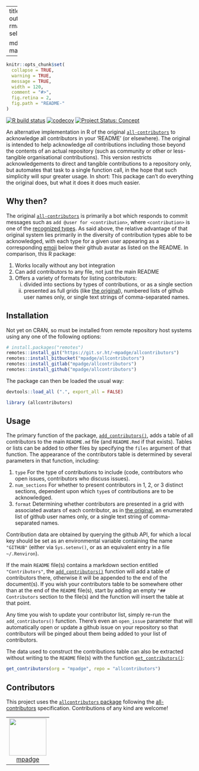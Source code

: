 
---
title: "allcontributors"
output:
  rmarkdown::html_vignette:
    self_contained: no

  md_document:
    variant: markdown_github
---

<!-- README.md is generated from README.Rmd. Please edit that file -->

```r
knitr::opts_chunk$set(
  collapse = TRUE,
  warning = TRUE,
  message = TRUE,
  width = 120,
  comment = "#>",
  fig.retina = 2,
  fig.path = "README-"
)
```

<!-- badges: start -->

[![R build
status](https://github.com/mpadge/allcontributors/workflows/R-CMD-check/badge.svg)](https://github.com/mpadge/allcontributors/actions?query=workflow%3AR-CMD-check)
[![codecov](https://codecov.io/gh/mpadge/allcontributors/branch/master/graph/badge.svg)](https://codecov.io/gh/mpadge/allcontributors)
[![Project Status:
Concept](https://www.repostatus.org/badges/latest/concept.svg)](https://www.repostatus.org/#concept)
<!-- badges: end -->

An alternative implementation in R of the original
[`all-contributors`](https://allcontributors.org/) to acknowledge all
contributors in your 'README' (or elsewhere). The original is intended to help
acknowledge *all* contributions including those beyond the contents of an
actual repository (such as community or other or less-tangible organisational
contributions). This version restricts acknowledgements to direct and tangible
contributions to a repository only, but automates that task to a single
function call, in the hope that such simplicity will spur greater usage.
In short: This package can't do everything the original does, but what it does
it does much easier.

## Why then?

The original [`all-contributors`](https://allcontributors.org/) is primarily
a bot which responds to commit messages such as `add @user for <contribution>`,
where `<contribution>` is one of the [recognized
types](https://allcontributors.org/docs/en/emoji-key). As said above, the
relative advantage of that original system lies primarily in the diversity of
contribution types able to be acknowledged, with each type for a given user
appearing as a corresponding
[emoji](https://allcontributors.org/docs/en/emoji-key) below their github
avatar as listed on the README. In comparison, this R package:

1. Works locally without any bot integration
2. Can add contributors to any file, not just the main README
3. Offers a variety of formats for listing contributors:
   (i) divided into sections by types of contributions, or as a single section
   (ii) presented as full grids (like [the
        original](https://github.com/all-contributors/all-contributors/blob/master/README.md#contributors-)),
        numbered lists of github user names only, or single text strings of
        comma-separated names.

## Installation

Not yet on CRAN, so must be installed from remote repository host systems using
any one of the following options:

```r
# install.packages("remotes")
remotes::install_git("https://git.sr.ht/~mpadge/allcontributors")
remotes::install_bitbucket("mpadge/allcontributors")
remotes::install_gitlab("mpadge/allcontributors")
remotes::install_github("mpadge/allcontributors")
```

The package can then be loaded the usual way:
```r
devtools::load_all (".", export_all = FALSE)
```
```r
library (allcontributors)
```

## Usage

The primary function of the package,
[`add_contributors()`](https://mpadge.github.io/allcontributors/reference/add_contributors.html),
adds a table of all contributors to the main `README.md` file (and `README.Rmd`
if that exists). Tables or lists can be added to other files by specifying the
`files` argument of that function. The appearance of the contributors table is
determined by several parameters in that function, including:

1. `type` For the type of contributions to include (code, contributors who open
   issues, contributors who discuss issues).
2. `num_sections` For whether to present contributors in 1, 2, or 3 distinct
   sections, dependent upon which `type`s of contributions are to be
   acknowledged.
3. `format` Determining whether contributors are presented in a grid with
   associated avatars of each contributor, as in [the
   original](https://github.com/all-contributors/all-contributors/blob/master/README.md#contributors-), 
   an enumerated list of github user names only, or a single text string of
   comma-separated names.

Contribution data are obtained by querying the github API, for which a local
key should be set as an environmental variable containing the name `"GITHUB"`
(either via `Sys.setenv()`, or as an equivalent entry in a file `~/.Renviron`).

If the main `README` file(s) contains a markdown section entitled
`"Contributors"`, the
[`add_contributors()`](https://mpadge.github.io/allcontributors/reference/add_contributors.html)
function will add a table of contributors there, otherwise it will be appended
to the end of the document(s). If you wish your contributors table to be
somewhere other than at the end of the `README` file(s), start by adding an
empty `"## Contributors` section to the file(s) and the function will insert
the table at that point.

Any time you wish to update your contributor list, simply re-run the
`add_contributors()` function. There's even an `open_issue` parameter that will
automatically open or update a github issue on your repository so that
contributors will be pinged about them being added to your list of
contributors.

The data used to construct the contributions table can also be extracted
without writing to the `README` file(s) with the function
[`get_contributors()`](https://mpadge.github.io/allcontributors/reference/get_contributors.html):

```r
get_contributors(org = "mpadge", repo = "allcontributors")
```


## Contributors

<!-- ALL-CONTRIBUTORS-LIST:START - Do not remove or modify this section -->
<!-- prettier-ignore-start -->
<!-- markdownlint-disable -->

This project uses the [`allcontributors` package](https://github.com/mpadge/allcontributors) following the [all-contributors](https://allcontributors.org) specification. Contributions of any kind are welcome!

<table>

<tr>
<td align="center">
<a href="https://github.com/mpadge">
<img src="https://avatars1.githubusercontent.com/u/6697851?v=4" width="100px;" alt=""/>
</a><br>
<a href="https://github.com/mpadge/allcontributors/commits?author=mpadge">mpadge</a>
</td>
</tr>

</table>

<!-- markdownlint-enable -->
<!-- prettier-ignore-end -->
<!-- ALL-CONTRIBUTORS-LIST:END -->
